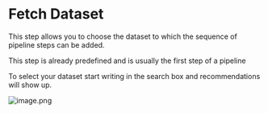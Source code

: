 # Fetch Dataset

This step allows you to choose the dataset to which the sequence of pipeline steps can be added. 

This step is already predefined and is usually the first step of a pipeline

To select your dataset start writing in the search box and recommendations will show up.

![image.png](https://alphacast-images.s3.us-west-2.amazonaws.com/next-s3-uploads/741fa715-a05a-49b8-a574-18a36b9d0bec/image.png)